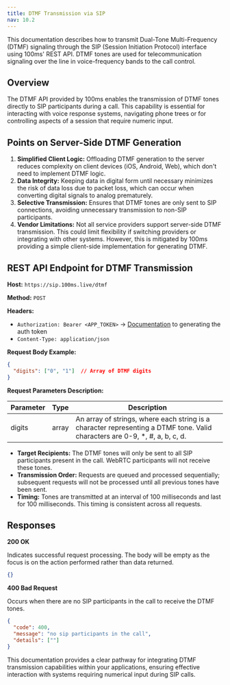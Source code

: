 ```yaml
---
title: DTMF Transmission via SIP
nav: 10.2
---
```


This documentation describes how to transmit Dual-Tone Multi-Frequency (DTMF) signaling through the SIP (Session Initiation Protocol) interface using 100ms' REST API. DTMF tones are used for telecommunication signaling over the line in voice-frequency bands to the call control.

## Overview

The DTMF API provided by 100ms enables the transmission of DTMF tones directly to SIP participants during a call. This capability is essential for interacting with voice response systems, navigating phone trees or for controlling aspects of a session that require numeric input.

## Points on Server-Side DTMF Generation

1. **Simplified Client Logic:** Offloading DTMF generation to the server reduces complexity on client devices (iOS, Android, Web), which don't need to implement DTMF logic.
2. **Data Integrity:** Keeping data in digital form until necessary minimizes the risk of data loss due to packet loss, which can occur when converting digital signals to analog prematurely.
3. **Selective Transmission:** Ensures that DTMF tones are only sent to SIP connections, avoiding unnecessary transmission to non-SIP participants.
4. **Vendor Limitations:** Not all service providers support server-side DTMF transmission. This could limit flexibility if switching providers or integrating with other systems. However, this is mitigated by 100ms providing a simple client-side implementation for generating DTMF.

## REST API Endpoint for DTMF Transmission

**Host:** `https://sip.100ms.live/dtmf`

**Method:** `POST`

**Headers:**

- `Authorization: Bearer <APP_TOKEN>` -> [Documentation](/get-started/v2/get-started/security-and-tokens#auth-token-for-client-sdks) to generating the auth token
- `Content-Type: application/json`

**Request Body Example:**

```json
{
  "digits": ["0", "1"]  // Array of DTMF digits
}
```

**Request Parameters Description:**

| Parameter | Type | Description |
| --- | --- | --- |
| digits | array | An array of strings, where each string is a character representing a DTMF tone. Valid characters are 0-9, *, #, a, b, c, d. |

- **Target Recipients:** The DTMF tones will only be sent to all SIP participants present in the call. WebRTC participants will not receive these tones.
- **Transmission Order:** Requests are queued and processed sequentially; subsequent requests will not be processed until all previous tones have been sent.
- **Timing:** Tones are transmitted at an interval of 100 milliseconds and last for 100 milliseconds. This timing is consistent across all requests.

## Responses

**200 OK**

Indicates successful request processing. The body will be empty as the focus is on the action performed rather than data returned.

```json
{}

```

**400 Bad Request**

Occurs when there are no SIP participants in the call to receive the DTMF tones.

```json
{
  "code": 400,
  "message": "no sip participants in the call",
  "details": [""]
}

```


This documentation provides a clear pathway for integrating DTMF transmission capabilities within your applications, ensuring effective interaction with systems requiring numerical input during SIP calls.